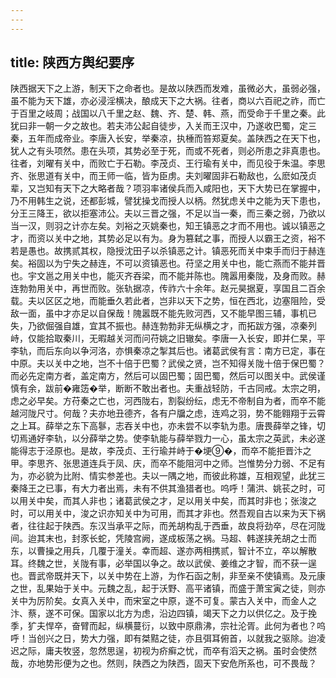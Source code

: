 ```yaml
---
---
---
```

title: 陕西方舆纪要序
---



陕西据天下之上游，制天下之命者也。是故以陕西而发难，虽微必大，虽弱必强，虽不能为天下雄，亦必浸淫横决，酿成天下之大祸。往者，商以六百祀之祚，而亡于百里之岐周；战国以八千里之赵、魏、齐、楚、韩、燕，而受命于千里之秦。此犹曰非一朝一夕之故也。若夫沛公起自徒步，入关而王汉中，乃遂收巴蜀，定三秦，五年而成帝业。李唐入长安，举秦凉，执棰而笞郑夏矣。盖陕西之在天下也，犹人之有头项然。患在头项，其势必至于死，而或不死者，则必所患之非真患也。往者，刘曜有关中，而败亡于石勒。李茂贞、王行瑜有关中，而见役于朱温。李思齐、张思道有关中，而王师一临，皆为臣虏。夫刘曜固非石勒敌也，么麽如茂贞辈，又岂知有天下之大略者哉？项羽率诸侯兵而入咸阳也，天下大势已在掌握中，乃不用韩生之说，还都彭城，譬犹操戈而授人以柄。然犹虑关中之能为天下患也，分王三降王，欲以拒塞沛公。夫以三晋之强，不足以当一秦，而三秦之弱，乃欲以当一汉，则羽之计亦左矣。刘裕之灭姚秦也，知王镇恶之才而不用也。诚以镇恶之才，而资以关中之地，其势必足以有为。身为篡弑之事，而授人以霸王之资，裕不若是愚也。故携贰其权，隐授沈田子以杀镇恶之计。镇恶死而关中束手而归于赫连矣。裕固以为宁失之赫连，不可以资镇恶也。苻坚之用关中也，能亡燕而不能并晋也。宇文邕之用关中也，能灭齐吞梁，而不能并陈也。隗嚣用秦陇，及身而败。赫连勃勃用关中，再世而败。张轨据凉，传祚六十余年。赵元昊据夏，享国且二百余载。夫以区区之地，而能垂久若此者，岂非以天下之势，恒在西北，边塞阻险，受敌一面，虽中才亦足以自保哉！隗嚣既不能先败河西，又不能早图三辅，事机已失，乃欲倔强自雄，宜其不振也。赫连勃勃非无纵横之才，而拓跋方强，凉秦列峙，仅能拾取秦川，无暇越关河而问苻姚之旧辙矣。李唐一入长安，即并仁杲，平李轨，而后东向以争河洛，亦惧秦凉之掣其后也。诸葛武侯有言：南方已定，事在中原。夫以关中之地，岂不十倍于巴蜀？武侯之贤，岂不知得关陇十倍于保巴蜀？而必先定南方者，盖定南方，然后可以固巴蜀；固巴蜀，然后可以图关中。武侯谨慎有余，跋前�雍笾�举，断断不敢出者也。夫重战轻防，千古同戒。太宗之明，虑之必早矣。方苻秦之亡也，河西陇右，割裂纷纭，虑无不帝制自为者，而卒不能越河陇尺寸。何哉？夫亦地丑德齐，各有户牖之虑，连鸡之羽，势不能翱翔于云霄之上耳。薛举之东下高鬖，志吞关中也，亦未尝不以李轨为患。唐畏薛举之锋，切切焉通好李轨，以分薛举之势。使李轨能与薛举戮力一心，虽太宗之英武，未必遂能得志于泾原也。是故，李茂贞、王行瑜并峙于�埂⑨�，而卒不能拒晋汴之甲。李思齐、张思道连兵于凤、庆，而卒不能阻河中之师。岂惟势分力弱、不足有为，亦必貌为比附、情实参差也。夫以一隅之地，而彼此称雄，互相观望，此犹三秦降王之已事，有大力者出焉，未有不供其渔猎者也。呜呼！蒲洪、姚苌之时，可以用关中矣，而其人非也；诸葛武侯之才，足以用关中矣，而其时非也；张浚之时，可以用关中，浚之识亦知关中为可用，而其才非也。然吾观自古以来为天下祸者，往往起于陕西。东汉当承平之际，而羌胡构乱于西垂，故良将劲卒，尽在河陇间。迨其末也，封豕长蛇，凭陵宫阙，遂成板荡之祸。马超、韩遂挟羌胡之士而东，以曹操之用兵，几覆于潼关。幸而超、遂亦两相携贰，智计不立，卒以解散耳。终魏之世，关陇有事，必举国以争之。故以武侯、姜维之才智，而不获一逞也。晋武帝既并天下，以关中势在上游，为作石函之制，非至亲不使镇焉。及元康之世，乱果始于关中。元魏之乱，起于沃野、高平诸镇，而盛于萧宝寅之徒，则亦关中为厉阶矣。女真入关中，而宋室之中原，遂不可复。蒙古入关中，而金人之汴、蔡，遂不可保。国家以北方为虑，沿边四镇，竭天下之力以供亿之。及于挽季，犷夫悍卒，奋臂而起，纵横蔓衍，以致中原鼎沸，宗社沦胥。此何为者也？呜呼！当创兴之日，势大力强，即有桀黠之徒，亦且弭耳俯首，以就我之驱除。迨凌迟之际，庸夫牧竖，忽然思逞，初视为疥癣之忧，而卒有滔天之祸。虽时会使然哉，亦地势形便为之也。然则，陕西之为陕西，固天下安危所系也，可不畏哉？